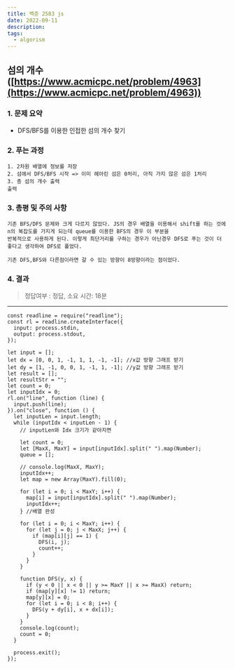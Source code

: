 ```yaml
---
title: 백준 2583 js
date: 2022-09-11
description:
tags:
  - algorism
---
```


## 섬의 개수([https://www.acmicpc.net/problem/4963](https://www.acmicpc.net/problem/4963))

### 1. 문제 요약

- DFS/BFS를 이용한 인접한 섬의 개수 찾기

### 2. 푸는 과정

```
1. 2차원 배열에 정보를 저장
2. 섬에서 DFS/BFS 시작 => 이미 헤아린 섬은 0처리, 아직 가지 않은 섬은 1처리
3. 총 섬의 개수 출력
출력
```

### 3. 총평 및 주의 사항

```
기존 BFS/DFS 문제와 크게 다르지 않았다. JS의 경우 배열을 이용해서 shift를 하는 것에 n의 복잡도를 가지게 되는데 queue를 이용한 BFS의 경우 이 부분을
반복적으로 사용하게 된다. 이렇게 최단거리를 구하는 경우가 아닌경우 DFS로 푸는 것이 더 좋다고 생각하여 DFS로 풀었다.

기존 DFS,BFS와 다른점이라면 갈 수 있는 방향이 8방향이라는 점이었다.
```

### 4. 결과

> 정답여부 : 정답, 소요 시간: 18분

---

```
const readline = require("readline");
const rl = readline.createInterface({
  input: process.stdin,
  output: process.stdout,
});

let input = [];
let dx = [0, 0, 1, -1, 1, 1, -1, -1]; //x값 방향 그래프 받기
let dy = [1, -1, 0, 0, 1, -1, 1, -1]; //y값 방향 그래프 받기
let result = [];
let resultStr = "";
let count = 0;
let inputIdx = 0;
rl.on("line", function (line) {
  input.push(line);
}).on("close", function () {
  let inputLen = input.length;
  while (inputIdx < inputLen - 1) {
    // inputLen와 Idx 크기가 같아지면

    let count = 0;
    let [MaxX, MaxY] = input[inputIdx].split(" ").map(Number);
    queue = [];

    // console.log(MaxX, MaxY);
    inputIdx++;
    let map = new Array(MaxY).fill(0);

    for (let i = 0; i < MaxY; i++) {
      map[i] = input[inputIdx].split(" ").map(Number);
      inputIdx++;
    } //배열 완성

    for (let i = 0; i < MaxY; i++) {
      for (let j = 0; j < MaxX; j++) {
        if (map[i][j] == 1) {
          DFS(i, j);
          count++;
        }
      }
    }

    function DFS(y, x) {
      if (y < 0 || x < 0 || y >= MaxY || x >= MaxX) return;
      if (map[y][x] != 1) return;
      map[y][x] = 0;
      for (let i = 0; i < 8; i++) {
        DFS(y + dy[i], x + dx[i]);
      }
    }
    console.log(count);
    count = 0;
  }

  process.exit();
});
```
